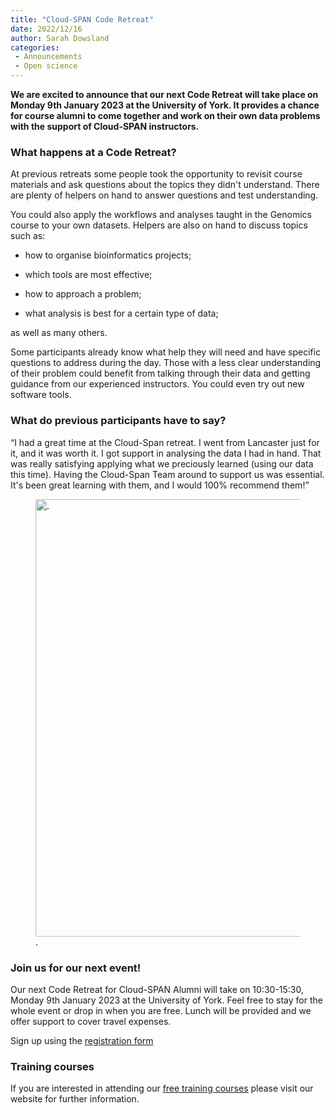 ```yaml
---
title: "Cloud-SPAN Code Retreat"
date: 2022/12/16
author: Sarah Dowsland
categories:
 - Announcements
 - Open science
---
```


**We are excited to announce that our next Code Retreat will take place on Monday 9th January 2023 at the University of York. It provides a chance for course alumni to come together and work on their own data problems with the support of Cloud-SPAN instructors.**

### **What happens at a Code Retreat?**

At previous retreats some people took the opportunity to revisit course materials and ask questions about the topics they didn\'t understand. There are plenty of helpers on hand to answer questions and test understanding.

You could also apply the workflows and analyses taught in the Genomics course to your own datasets. Helpers are also on hand to discuss topics such as:

-   how to organise bioinformatics projects;

-   which tools are most effective;

-   how to approach a problem;

-   what analysis is best for a certain type of data;

as well as many others. 

Some participants already know what help they will need and have specific questions to address during the day. Those with a less clear understanding of their problem could benefit from talking through their data and getting guidance from our experienced instructors. You could even try out new software tools.

### **What do previous participants have to say?**

"I had a great time at the Cloud-Span retreat. I went from Lancaster just for it, and it was worth it. I got support in analysing the data I had in hand. That was really satisfying applying what we preciously learned (using our data this time). Having the Cloud-Span Team around to support us was essential. It\'s been great learning with them, and I would 100% recommend them!"

![.](code-retreat-graphic-joao.png){fig-alt="A graphic showing a photo and the comment of one our partic ipants to a previous code retreat" width="700"}

### **Join us for our next event!**

Our next Code Retreat for Cloud-SPAN Alumni will take on 10:30-15:30, Monday 9th January 2023 at the University of York. Feel free to stay for the whole event or drop in when you are free. Lunch will be provided and we offer support to cover travel expenses.

Sign up using the [registration form](https://forms.gle/51AmCtGhmm41xCc26)

### **Training courses**

If you are interested in attending our [free training courses](https://cloud-span.york.ac.uk/self_study_courses.html) please visit our website for further information.